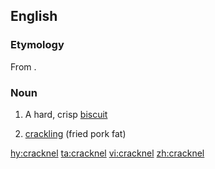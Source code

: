 ==English==

===Etymology===
From {{etyl|fr|en}} {{m|fr|craquelin}}.

===Noun===
{{en-noun}}

# A hard, crisp [[biscuit]]
# {{lb|en|in the plural}} [[crackling]] (fried pork fat)

[[hy:cracknel]]
[[ta:cracknel]]
[[vi:cracknel]]
[[zh:cracknel]]
